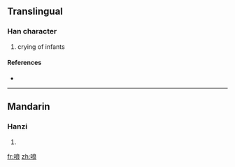 ==Translingual==

===Han character===
{{Han char|rn=30|rad=口|as=07|sn=10|four=|canj=口戈日女 (RIAV)}}

# crying of infants

====References====
* {{Han ref|kx=0191.050|dkj=03670|dj=0410.180|hdz=10634.100|uh=54F4|ud=21748}}

----

==Mandarin==

===Hanzi===
{{cmn-hanzi|pin=[[liàng]] ([[liang4]])|wg=liang<sup>4</sup>}}

# {{defn|Mandarin}}

[[fr:哴]]
[[zh:哴]]